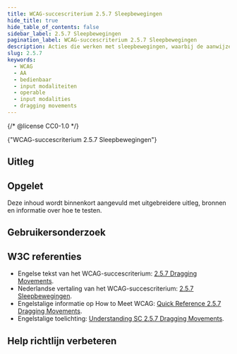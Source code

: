 ```yaml
---
title: WCAG-succescriterium 2.5.7 Sleepbewegingen
hide_title: true
hide_table_of_contents: false
sidebar_label: 2.5.7 Sleepbewegingen
pagination_label: WCAG-succescriterium 2.5.7 Sleepbewegingen
description: Acties die werken met sleepbewegingen, waarbij de aanwijzer ingedrukt moet blijven terwijl je van de ene plek naar de andere plek sleept, hebben ook een manier om de handeling zonder sleepbeweging uit te voeren.
slug: 2.5.7
keywords:
  - WCAG
  - AA
  - bedienbaar
  - input modaliteiten
  - operable
  - input modalities
  - dragging movements
---
```


{/* @license CC0-1.0 */}


<WcagHeadingGroup level={1} conformanceLevel="Niveau AA">
  {"WCAG-succescriterium 2.5.7 Sleepbewegingen"}
</WcagHeadingGroup>

## Uitleg

<Summary />

## Opgelet

Deze inhoud wordt binnenkort aangevuld met uitgebreidere uitleg, bronnen en informatie over hoe te testen.

## Gebruikersonderzoek

<CTAGebruikersonderzoek />

## W3C referenties

- Engelse tekst van het WCAG-succescriterium: [<span lang="en">2.5.7 Dragging Movements</span>](https://www.w3.org/TR/WCAG22/#dragging-movements).
- Nederlandse vertaling van het WCAG-succescriterium: [2.5.7 Sleepbewegingen](https://www.w3.org/Translations/WCAG22-nl/#dragging-movements).
- Engelstalige informatie op <span lang="en">How to Meet WCAG</span>: [<span lang="en">Quick Reference 2.5.7 Dragging Movements</span>](https://www.w3.org/WAI/WCAG22/quickref/#dragging-movements).
- Engelstalige toelichting: [<span lang="en">Understanding SC 2.5.7 Dragging Movements</span>](https://www.w3.org/WAI/WCAG22/Understanding/dragging-movements.html).

<SpotlightSection>
  <Markdown omitH1 headinglevel={3}>
    <Disclaimer />
  </Markdown>
</SpotlightSection>

## Help richtlijn verbeteren

<Markdown omitH1 headinglevel={3}>
  <WCAGFooterInfo />
</Markdown>
